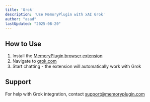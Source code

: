```yaml
---
title: 'Grok'
description: 'Use MemoryPlugin with xAI Grok'
author: "asad"
lastUpdated: "2025-08-20"
---
```



<ArticleInfo author="asad" lastUpdated="2025-08-20" />

## How to Use

1. Install the [MemoryPlugin browser extension](/integrations/browser-extension)
2. Navigate to [grok.com](https://grok.com)
3. Start chatting - the extension will automatically work with Grok

## Support

For help with Grok integration, contact [support@memoryplugin.com](mailto:support@memoryplugin.com)
